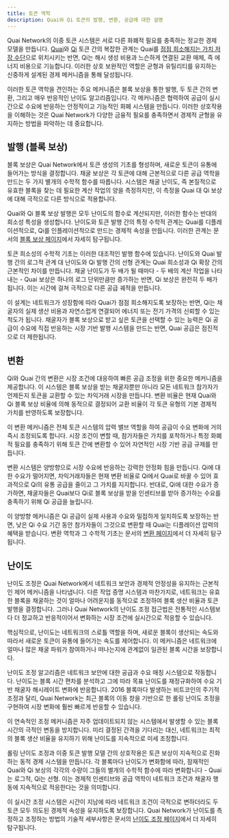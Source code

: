 ```yaml
---
title: 토큰 역학
description: Quai와 Qi 토큰의 발행, 변환, 공급에 대한 설명
---
```


Quai Network의 이중 토큰 시스템은 서로 다른 화폐적 필요를 충족하는 정교한 경제 모델을 만듭니다. [Quai](/ko/learn/tokenomics/quai-emissions)와 [Qi](/ko/learn/tokenomics/qi-emissions) 토큰 간의 복잡한 관계는 Quai를 [점점 희소해지는 가치 저장 수단](/ko/learn/tokenomics/quai-emissions)으로 위치시키는 반면, Qi는 해시 생성 비용과 느슨하게 연결된 교환 매체, 즉 에너지 비용으로 기능합니다. 이러한 상호 보완적인 역할은 균형과 유틸리티를 유지하는 신중하게 설계된 경제 메커니즘을 통해 달성됩니다.

이러한 토큰 역학을 견인하는 주요 메커니즘은 블록 보상을 통한 발행, 두 토큰 간의 변환, 그리고 매우 반응적인 난이도 알고리즘입니다. 각 메커니즘은 협력하여 공급이 실시간으로 수요에 반응하는 안정적이고 기능적인 화폐 시스템을 만듭니다. 이러한 상호작용을 이해하는 것은 Quai Network가 다양한 금융적 필요를 충족하면서 경제적 균형을 유지하는 방법을 파악하는 데 중요합니다.

## 발행 (블록 보상)

블록 보상은 Quai Network에서 토큰 생성의 기초를 형성하며, 새로운 토큰이 유통에 들어가는 방식을 결정합니다. 채굴 보상은 각 토큰에 대해 근본적으로 다른 공급 역학을 만드는 두 가지 별개의 수학적 함수를 따릅니다. 시스템은 채굴 난이도, 즉 본질적으로 유효한 블록을 찾는 데 필요한 계산 작업의 양을 측정하지만, 이 측정을 Quai 대 Qi 보상에 대해 극적으로 다른 방식으로 적용합니다.

Quai와 Qi 블록 보상 발행은 모두 난이도의 함수로 계산되지만, 이러한 함수는 반대의 희소성 특성을 생성합니다. 난이도와 토큰 발행 간의 특정 수학적 관계는 Quai를 디플레이션적으로, Qi를 인플레이션적으로 만드는 경제적 속성을 만듭니다. 이러한 관계는 문서의 [블록 보상 페이지](/ko/learn/tokenomics/token-dynamics/block-rewards)에서 자세히 탐구됩니다.

토큰 희소성의 수학적 기초는 이러한 대조적인 발행 함수에 있습니다. 난이도와 Quai 발행 간의 로그적 관계 대 난이도와 Qi 발행 간의 선형 관계는 Quai 희소성과 Qi 확장 간의 근본적인 차이를 만듭니다. 채굴 난이도가 두 배가 될 때마다 - 두 배의 계산 작업을 나타내는 - Quai 보상은 하나의 로그 단위만큼만 증가하는 반면, Qi 보상은 완전히 두 배가 됩니다. 이는 시간에 걸쳐 극적으로 다른 공급 궤적을 만듭니다.

이 설계는 네트워크가 성장함에 따라 Quai가 점점 희소해지도록 보장하는 반면, Qi는 채굴자의 실제 생산 비용과 자연스럽게 연결되어 에너지 또는 전기 가격의 신뢰할 수 있는 척도가 됩니다. 채굴자가 블록 보상으로 받고 싶은 토큰을 선택할 수 있는 능력은 Qi 공급이 수요에 직접 반응하는 시장 기반 발행 시스템을 만드는 반면, Quai 공급은 점진적으로 더 제한됩니다.

## 변환

Qi와 Quai 간의 변환은 시장 조건에 대응하여 빠른 공급 조정을 위한 중요한 메커니즘을 제공합니다. 이 시스템은 블록 보상을 받는 채굴자뿐만 아니라 모든 네트워크 참가자가 언제든지 토큰을 교환할 수 있는 차익거래 시장을 만듭니다. 변환 비율은 현재 Quai와 Qi 블록 보상 비율에 의해 동적으로 결정되어 교환 비율이 각 토큰 유형의 기본 경제적 가치를 반영하도록 보장합니다.

이 변환 메커니즘은 전체 토큰 시스템의 압력 밸브 역할을 하여 공급이 수요 변화에 거의 즉시 조정되도록 합니다. 시장 조건이 변할 때, 참가자들은 가치를 포착하거나 특정 화폐적 필요를 충족하기 위해 토큰 간에 변환할 수 있어 자연적인 시장 기반 공급 규제를 만듭니다.

변환 시스템은 양방향으로 시장 수요에 반응하는 강력한 안정화 힘을 만듭니다. Qi에 대한 수요가 떨어지면, 차익거래자들은 현재 변환 비율로 Qi에서 Quai로 바꿀 수 있어 효과적으로 Qi의 유통 공급을 줄이고 그 가치를 지지합니다. 반대로, Qi에 대한 수요가 증가하면, 채굴자들은 Quai보다 Qi로 블록 보상을 받을 인센티브를 받아 증가하는 수요를 충족하기 위해 Qi 공급을 늘립니다.

이 양방향 메커니즘은 Qi 공급이 실제 사용과 수요와 밀접하게 일치하도록 보장하는 반면, 낮은 Qi 수요 기간 동안 참가자들이 그것으로 변환할 때 Quai는 디플레이션 압력의 혜택을 받습니다. 변환 역학과 그 수학적 기초는 문서의 [변환 페이지](/ko/learn/tokenomics/token-dynamics/conversions)에서 더 자세히 탐구됩니다.

## 난이도

난이도 조정은 Quai Network에서 네트워크 보안과 경제적 안정성을 유지하는 근본적인 제어 메커니즘을 나타냅니다. 다른 작업 증명 시스템과 마찬가지로, 네트워크는 유효한 블록을 채굴하는 것이 얼마나 어려운지를 동적으로 조정하여 블록 생산 비율과 토큰 발행을 결정합니다. 그러나 Quai Network의 난이도 조정 접근법은 전통적인 시스템보다 더 정교하고 반응적이어서 변화하는 시장 조건에 실시간으로 적응할 수 있습니다.

핵심적으로, 난이도는 네트워크의 스로틀 역할을 하며, 새로운 블록이 생산되는 속도와 따라서 새로운 토큰이 유통에 들어가는 속도를 제어합니다. 이 메커니즘은 네트워크에 얼마나 많은 채굴 파워가 참여하거나 떠나는지에 관계없이 일관된 블록 시간을 보장합니다.

난이도 조정 알고리즘은 네트워크 보안에 대한 공급과 수요 매칭 시스템으로 작동합니다. 난이도는 블록 시간 편차를 분석하고 그에 따라 목표 난이도를 재정규화하여 수요 기반 채굴자 해시레이트 변화에 반응합니다. 2016 블록마다 발생하는 비트코인의 주기적 조정과 달리, Quai Network는 최근 블록의 이동 창을 기반으로 한 롤링 난이도 조정을 구현하여 시장 변화에 훨씬 빠르게 반응할 수 있습니다.

이 연속적인 조정 메커니즘은 자주 업데이트되지 않는 시스템에서 발생할 수 있는 블록 시간의 극적인 변동을 방지합니다. 미리 결정된 간격을 기다리는 대신, 네트워크는 최적의 블록 생산 비율을 유지하기 위해 난이도를 지속적으로 미세 조정합니다.

롤링 난이도 조정과 이중 토큰 발행 모델 간의 상호작용은 토큰 보상이 지속적으로 진화하는 동적 경제 시스템을 만듭니다. 각 블록마다 난이도가 변화함에 따라, 잠재적인 Quai와 Qi 보상의 각각의 수량이 그들의 별개의 수학적 함수에 따라 변화합니다 - Quai는 로그적, Qi는 선형. 이는 경제적 인센티브와 공급 역학이 네트워크 조건과 채굴자 행동에 지속적으로 적응한다는 것을 의미합니다.

이 실시간 조정 시스템은 시간이 지남에 따라 네트워크 조건이 극적으로 변하더라도 두 토큰 모두 의도된 경제적 속성을 유지하도록 보장합니다. Quai Network가 난이도를 측정하고 조정하는 방법의 기술적 세부사항은 문서의 [난이도 조정 페이지](/ko/learn/tokenomics/token-dynamics/difficulty-adjustments)에서 더 자세히 탐구됩니다.